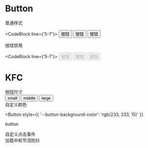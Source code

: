 # Button

<div className="title">普通样式</div>

<CodeBlock line={'5-7'}>
  <Button type="primary">按钮</Button>
  <Button>按钮</Button>
  <Button type="text">按钮</Button>
</CodeBlock>

<div className="title">按钮禁用</div>

<CodeBlock line={'5-7'}>
  <Button type="primary" disabled>
    按钮
  </Button>
  <Button disabled>按钮</Button>
  <Button type="text" disabled>
    按钮
  </Button>
</CodeBlock>

<h1 id="kfc">KFC</h1>

<div className="title">按钮尺寸</div>
<CodeBlock line={'5-7'}>
  <Button size="small">small</Button>
  <Button size="middle">middle</Button>
  <Button size="large">large</Button>
</CodeBlock>

<div className="title">自定义颜色</div>

<Button
  style={{
    '--button-background-color': 'rgb(233, 233, 15)'
  }}
>
  button
</Button>

<div className="title">自定义点击事件</div>
<CodeBlock line={'5-7'}>
  <OnClick />
</CodeBlock>

<div className="title">加载中和节流防抖</div>
<CodeBlock line={'5-1009'}>
  <Loading />
</CodeBlock>
